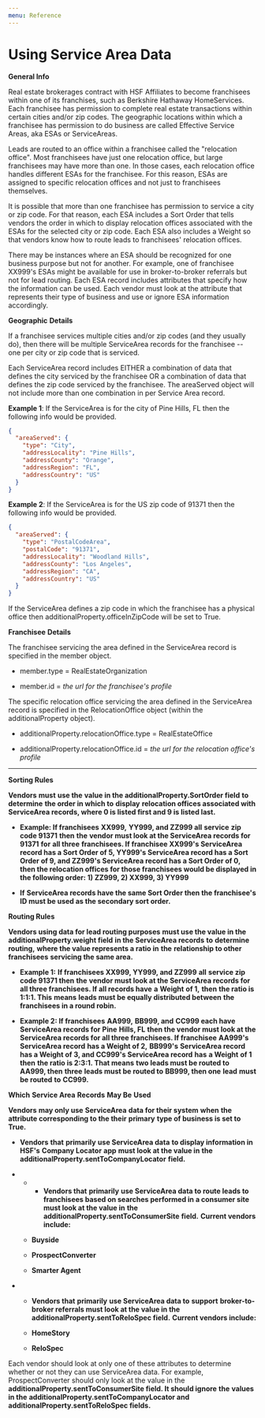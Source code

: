 ```yaml
---
menu: Reference
---
```

# Using Service Area Data

**General Info**

Real estate brokerages contract with HSF Affiliates to become franchisees within one of its franchises, such as Berkshire Hathaway HomeServices. Each franchisee has permission to complete real estate transactions within certain cities and/or zip codes. The geographic locations within which a franchisee has permission to do business are called Effective Service Areas, aka ESAs or ServiceAreas.

Leads are routed to an office within a franchisee called the "relocation office". Most franchisees have just one relocation office, but large franchisees may have more than one. In those cases, each relocation office handles different ESAs for the franchisee. For this reason, ESAs are assigned to specific relocation offices and not just to franchisees themselves.

It is possible that more than one franchisee has permission to service a city or zip code. For that reason, each ESA includes a Sort Order that tells vendors the order in which to display relocation offices associated with the ESAs for the selected city or zip code. Each ESA also includes a Weight so that vendors know how to route leads to franchisees' relocation offices.

There may be instances where an ESA should be recognized for one business purpose but not for another. For example, one of franchisee XX999's ESAs might be available for use in broker-to-broker referrals but not for lead routing. Each ESA record includes attributes that specify how the information can be used. Each vendor must look at the attribute that represents their type of business and use or ignore ESA information accordingly.

**Geographic** **Details**

If a franchisee services multiple cities and/or zip codes (and they usually do), then there will be multiple ServiceArea records for the franchisee -- one per city or zip code that is serviced.

Each ServiceArea record includes EITHER a combination of data that defines the city serviced by the franchisee OR a combination of data that defines the zip code serviced by the franchisee. The areaServed object will not include more than one combination in per Service Area record.

**Example 1**: If the ServiceArea is for the city of Pine Hills, FL then the following info would be provided.

```json
{
  "areaServed": {
    "type": "City",
    "addressLocality": "Pine Hills",
    "addressCounty": "Orange",
    "addressRegion": "FL",
    "addressCountry": "US"
  }
}
```

**Example 2**: If the ServiceArea is for the US zip code of 91371 then the following info would be provided.

```json
{
  "areaServed": {
    "type": "PostalCodeArea",
    "postalCode": "91371",
    "addressLocality": "Woodland Hills",
    "addressCounty": "Los Angeles",
    "addressRegion": "CA",
    "addressCountry": "US"
  }
}
```


If the ServiceArea defines a zip code in which the franchisee has a physical office then additionalProperty.officeInZipCode will be set to True.

**Franchisee** **Details**

The franchisee servicing the area defined in the ServiceArea record is specified in the member object.

-   member.type = RealEstateOrganization

-   member.id = *the url for the franchisee's profile*

The specific relocation office servicing the area defined in the ServiceArea record is specified in the RelocationOffice object (within the additionalProperty object).

-   additionalProperty.relocationOffice.type = RealEstateOffice

<!-- -->

-   additionalProperty.relocationOffice.id = *the url for the relocation office's profile*

-   -   -   -   -   -   -

**Sorting Rules**

**Vendors** **must** **use the** **value in the additionalProperty.SortOrder field** **to determine** **the order in which to** **display** **relocation offices associated with ServiceArea records, where 0 is listed first and 9 is listed last.**

-   **Example: If franchisees** **XX999,** **YY999, and ZZ999 all** **service** **zip code 91371** **then** **the** **vendor must look at the ServiceArea records for** **91371** **for** **all three** **franchisees. If franchisee XX999's ServiceArea record has a Sort Order of 5, YY999's ServiceArea record has a Sort Order of 9, and ZZ999's ServiceArea record has a Sort Order of 0, then the relocation offices for those franchisees would be displayed in the following order: 1) ZZ999, 2) XX999, 3) YY999**

-   **If** **ServiceArea records have the same Sort Order then the franchisee's ID must be used as the secondary sort order.**

**Routing Rules**

**Vendors using data for lead routing purposes** **must use the value in the additionalProperty.weight field** **in the ServiceArea records** **to** **determine routing,** **where the value represents a ratio in** **the** **relationship to other franchisees** **servicing the same area.**

-   **Example 1:** **If franchisees XX999, YY999, and ZZ999** **all** **service zip code 91371 then** **the** **vendor must look at the ServiceArea records for all three franchisees. If all records have** **a** **Weight** **of 1,** **then** **the ratio is 1:1:1. This** **means** **leads must be equally distributed between** **the** **franchisees in a round robin.**

-   **Example 2: If franchisees** **AA999,** **BB999, and** **CC999 each have ServiceArea records for** **Pine** **Hills, FL** **then the vendor must look at the ServiceArea records for all three franchisees. If franchisee** **AA999's** **ServiceArea record** **has a Weight of 2,** **BB999's** **ServiceArea record has a Weight of 3, and CC999's ServiceArea record** **has** **a Weight** **of 1 then** **the ratio is 2:3:1. That means** **two leads must be routed to** **AA999, then** **three** **leads must be routed to** **BB999, then one** **lead** **must be routed** **to** **CC999.**

**Which** **Service Area** **Records** **May Be** **Used**

**Vendors** **may only use** **ServiceArea** **data for their system** **when** **the attribute corresponding to the their** **primary** **type of business is set to True.**

-   **Vendors** **that** **primarily** **use ServiceArea data** **to display information in HSF's** **Company Locator** **app** **must look at the value in** **the** **additionalProperty.sentToCompanyLocator** **field.**

-   -   -   **Vendors that** **primarily** **use ServiceArea data to route leads to** **franchisees based on searches performed in a consumer site** **must look at the value in** **the** **additionalProperty.sentToConsumerSite** **field.** **Current vendors include:**

    -   **Buyside**

    -   **ProspectConverter**

    -   **Smarter Agent**

-   -   **Vendors that** **primarily** **use ServiceArea data to** **support** **broker-to-broker referrals must look at the value in the** **additionalProperty.sentToReloSpec field.** **Current vendors include:**

    -   **HomeStory**

    -   **ReloSpec**

Each vendor should look at only one of these attributes to determine whether or not they can use ServiceArea data. For example, ProspectConverter should only look at the value in the **additionalProperty.sentToConsumerSite field. It should ignore** **the** **values in the** **additionalProperty.sentToCompanyLocator and additionalProperty.sentToReloSpec fields.**
